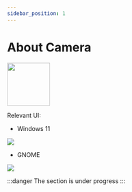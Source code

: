 ```yaml
---
sidebar_position: 1
---
```


# About Camera 

<img src="/img/camera.svg" width="100px"/>

Relevant UI:

- Windows 11
<img src="/img/win-11-cam.png"/>
 
- GNOME
<img src="/img/gnome.png"/>

:::danger
The section is under progress
:::

